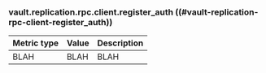 ### vault.replication.rpc.client.register_auth ((#vault-replication-rpc-client-register_auth))

Metric type | Value | Description
----------- | ----- | -----------
BLAH     | BLAH    | BLAH